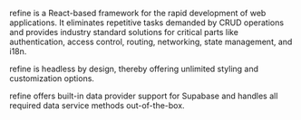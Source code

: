 refine is a React-based framework for the rapid development of web applications. It eliminates repetitive tasks demanded by CRUD operations and provides industry standard solutions for critical parts like authentication, access control, routing, networking, state management, and i18n.

refine is headless by design, thereby offering unlimited styling and customization options.

refine offers built-in data provider support for Supabase and handles all required data service methods out-of-the-box.
